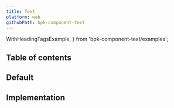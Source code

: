 ```yaml
---
title: Text
platform: web
githubPath: bpk-component-text
---
```



  WithHeadingTagsExample,
} from 'bpk-component-text/examples';

## Table of contents

## Default

<PresentationBlock>
  <WithHeadingTagsExample />
</PresentationBlock>


## Implementation

<Readme />
